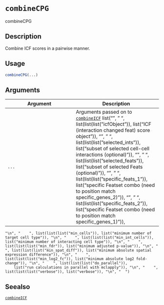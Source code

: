 # `combineCPG`

combineCPG


## Description

Combine ICF scores in a pairwise manner.


## Usage

```r
combineCPG(...)
```


## Arguments

Argument      |Description
------------- |----------------
`...`     |      Arguments passed on to [`combineICF`](#combineicf)   list("\n", "    ", list(list(list("icfObject")), list("ICF (interaction changed feat) score object")), "\n", "    ", list(list(list("selected_ints")), list("subset of selected cell-cell interactions (optional)")), "\n", "    ", list(list(list("selected_feats")), list("subset of selected Feats (optional)")), "\n", "    ", list(list(list("specific_feats_1")), list("specific Featset combo (need to position match specific_genes_2)")), "\n", "    ", list(list(list("specific_feats_2")), list("specific Featset combo (need to position match specific_genes_1)")), 
    "\n", "    ", list(list(list("min_cells")), list("minimum number of target cell type")), "\n", "    ", list(list(list("min_int_cells")), list("minimum number of interacting cell type")), "\n", "    ", list(list(list("min_fdr")), list("minimum adjusted p-value")), "\n", "    ", list(list(list("min_spat_diff")), list("minimum absolute spatial expression difference")), "\n", "    ", list(list(list("min_log2_fc")), list("minimum absolute log2 fold-change")), "\n", "    ", list(list(list("do_parallel")), 
        list("run calculations in parallel with mclapply")), "\n", "    ", list(list(list("verbose")), list("verbose")), "\n", "  ")


## Seealso

[`combineICF`](#combineicf)


